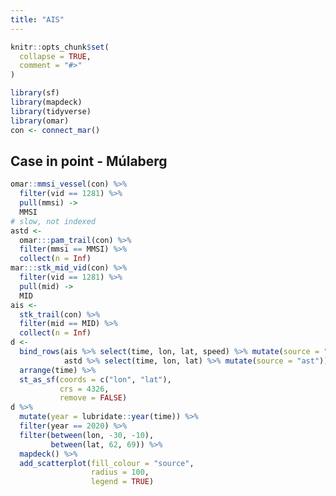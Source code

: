 ```yaml
---
title: "AIS"
---
```


```r
knitr::opts_chunk$set(
  collapse = TRUE,
  comment = "#>"
)
```

```r
library(sf)
library(mapdeck)
library(tidyverse)
library(omar)
con <- connect_mar()
```

## Case in point - Múlaberg

```r
omar::mmsi_vessel(con) %>% 
  filter(vid == 1281) %>% 
  pull(mmsi) ->
  MMSI
# slow, not indexed
astd <- 
  omar:::pam_trail(con) %>% 
  filter(mmsi == MMSI) %>% 
  collect(n = Inf)
mar:::stk_mid_vid(con) %>% 
  filter(vid == 1281) %>% 
  pull(mid) ->
  MID
ais <- 
  stk_trail(con) %>% 
  filter(mid == MID) %>% 
  collect(n = Inf)
d <- 
  bind_rows(ais %>% select(time, lon, lat, speed) %>% mutate(source = "stk"),
            astd %>% select(time, lon, lat) %>% mutate(source = "ast")) %>% 
  arrange(time) %>% 
  st_as_sf(coords = c("lon", "lat"),
           crs = 4326,
           remove = FALSE)
d %>% 
  mutate(year = lubridate::year(time)) %>% 
  filter(year == 2020) %>% 
  filter(between(lon, -30, -10),
         between(lat, 62, 69)) %>% 
  mapdeck() %>% 
  add_scatterplot(fill_colour = "source",
                  radius = 100,
                  legend = TRUE)
```


